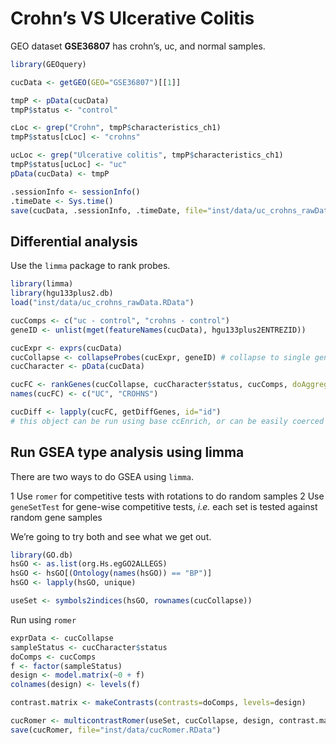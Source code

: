 # Crohn's VS Ulcerative Colitis

GEO dataset **GSE36807** has crohn's, uc, and normal samples. 

```r
library(GEOquery)

cucData <- getGEO(GEO="GSE36807")[[1]]

tmpP <- pData(cucData)
tmpP$status <- "control"

cLoc <- grep("Crohn", tmpP$characteristics_ch1)
tmpP$status[cLoc] <- "crohns"

ucLoc <- grep("Ulcerative colitis", tmpP$characteristics_ch1)
tmpP$status[ucLoc] <- "uc"
pData(cucData) <- tmpP

.sessionInfo <- sessionInfo()
.timeDate <- Sys.time()
save(cucData, .sessionInfo, .timeDate, file="inst/data/uc_crohns_rawData.RData")
```

## Differential analysis

Use the `limma` package to rank probes. 

```r
library(limma)
library(hgu133plus2.db)
load("inst/data/uc_crohns_rawData.RData")

cucComps <- c("uc - control", "crohns - control")
geneID <- unlist(mget(featureNames(cucData), hgu133plus2ENTREZID))

cucExpr <- exprs(cucData)
cucCollapse <- collapseProbes(cucExpr, geneID) # collapse to single genes using median of expression
cucCharacter <- pData(cucData)

cucFC <- rankGenes(cucCollapse, cucCharacter$status, cucComps, doAggregation=FALSE, aggregateIndex=NA)
names(cucFC) <- c("UC", "CROHNS")

cucDiff <- lapply(cucFC, getDiffGenes, id="id")
# this object can be run using base ccEnrich, or can be easily coerced
```


## Run GSEA type analysis using limma

There are two ways to do GSEA using `limma`. 

  1 Use `romer` for competitive tests with rotations to do random samples
  2 Use `geneSetTest` for gene-wise competitive tests, *i.e.* each set is tested against random gene samples
  
We're going to try both and see what we get out.

```r
library(GO.db)
hsGO <- as.list(org.Hs.egGO2ALLEGS)
hsGO <- hsGO[(Ontology(names(hsGO)) == "BP")]
hsGO <- lapply(hsGO, unique)

useSet <- symbols2indices(hsGO, rownames(cucCollapse))
```

Run using `romer`

```r
exprData <- cucCollapse
sampleStatus <- cucCharacter$status
doComps <- cucComps
f <- factor(sampleStatus)
design <- model.matrix(~0 + f)
colnames(design) <- levels(f)

contrast.matrix <- makeContrasts(contrasts=doComps, levels=design)

cucRomer <- multicontrastRomer(useSet, cucCollapse, design, contrast.matrix, nrot=10000)
save(cucRomer, file="inst/data/cucRomer.RData")

```

